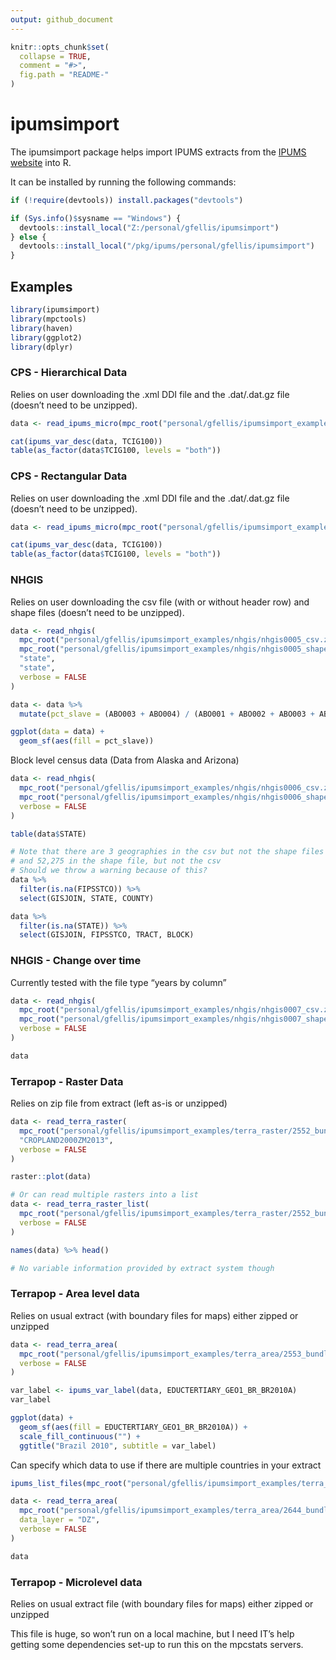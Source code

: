 ```yaml
---
output: github_document
---
```


<!-- README.md is generated from README.Rmd. Please edit that file -->

```r
knitr::opts_chunk$set(
  collapse = TRUE,
  comment = "#>",
  fig.path = "README-"
)
```

# ipumsimport #
The ipumsimport package helps import IPUMS extracts from the [IPUMS website](https://www.ipums.org) 
into R.

It can be installed by running the following commands:
```r
if (!require(devtools)) install.packages("devtools")

if (Sys.info()$sysname == "Windows") {
  devtools::install_local("Z:/personal/gfellis/ipumsimport")
} else {
  devtools::install_local("/pkg/ipums/personal/gfellis/ipumsimport")
}
```

## Examples ##
```r
library(ipumsimport)
library(mpctools)
library(haven)
library(ggplot2)
library(dplyr)
```

### CPS - Hierarchical Data ###
Relies on user downloading the .xml DDI file and the .dat/.dat.gz file (doesn't need to be unzipped).
```r
data <- read_ipums_micro(mpc_root("personal/gfellis/ipumsimport_examples/cps_hier/cps_00004.xml"))

cat(ipums_var_desc(data, TCIG100))
table(as_factor(data$TCIG100, levels = "both"))
```


### CPS - Rectangular Data ###
Relies on user downloading the .xml DDI file and the .dat/.dat.gz file (doesn't need to be unzipped).
```r
data <- read_ipums_micro(mpc_root("personal/gfellis/ipumsimport_examples/cps_rect/cps_00003.xml"), verbose = FALSE)

cat(ipums_var_desc(data, TCIG100))
table(as_factor(data$TCIG100, levels = "both"))
```

### NHGIS ###
Relies on user downloading the csv file (with or without header row) and shape files (doesn't need to be unzipped).
```r
data <- read_nhgis(
  mpc_root("personal/gfellis/ipumsimport_examples/nhgis/nhgis0005_csv.zip"),
  mpc_root("personal/gfellis/ipumsimport_examples/nhgis/nhgis0005_shape.zip"),
  "state",
  "state",
  verbose = FALSE
)

data <- data %>%
  mutate(pct_slave = (ABO003 + ABO004) / (ABO001 + ABO002 + ABO003 + ABO004 + ABO005 + ABO006))

ggplot(data = data) + 
  geom_sf(aes(fill = pct_slave))
```

Block level census data (Data from Alaska and Arizona)
```r
data <- read_nhgis(
  mpc_root("personal/gfellis/ipumsimport_examples/nhgis/nhgis0006_csv.zip"),
  mpc_root("personal/gfellis/ipumsimport_examples/nhgis/nhgis0006_shape.zip"),
  verbose = FALSE
)

table(data$STATE)

# Note that there are 3 geographies in the csv but not the shape files
# and 52,275 in the shape file, but not the csv
# Should we throw a warning because of this? 
data %>%
  filter(is.na(FIPSSTCO)) %>%
  select(GISJOIN, STATE, COUNTY)

data %>%
  filter(is.na(STATE)) %>%
  select(GISJOIN, FIPSSTCO, TRACT, BLOCK) 
```

### NHGIS - Change over time ### 
Currently tested with the file type "years by column"
```r
data <- read_nhgis(
  mpc_root("personal/gfellis/ipumsimport_examples/nhgis/nhgis0007_csv.zip"),
  mpc_root("personal/gfellis/ipumsimport_examples/nhgis/nhgis0007_shape.zip"),
  verbose = FALSE
)

data
```

### Terrapop - Raster Data ###
Relies on zip file from extract (left as-is or unzipped)
```r
data <- read_terra_raster(
  mpc_root("personal/gfellis/ipumsimport_examples/terra_raster/2552_bundle.zip"),
  "CROPLAND2000ZM2013",
  verbose = FALSE
)

raster::plot(data)

# Or can read multiple rasters into a list
data <- read_terra_raster_list(
  mpc_root("personal/gfellis/ipumsimport_examples/terra_raster/2552_bundle.zip"),
  verbose = FALSE
)

names(data) %>% head()

# No variable information provided by extract system though
```

### Terrapop - Area level data ###
Relies on usual extract (with boundary files for maps) either zipped or unzipped
```r
data <- read_terra_area(
  mpc_root("personal/gfellis/ipumsimport_examples/terra_area/2553_bundle.zip"),
  verbose = FALSE
)

var_label <- ipums_var_label(data, EDUCTERTIARY_GEO1_BR_BR2010A)
var_label

ggplot(data) +
  geom_sf(aes(fill = EDUCTERTIARY_GEO1_BR_BR2010A)) + 
  scale_fill_continuous("") + 
  ggtitle("Brazil 2010", subtitle = var_label)
```

Can specify which data to use if there are multiple countries in your extract
```r
ipums_list_files(mpc_root("personal/gfellis/ipumsimport_examples/terra_area/2644_bundle.zip"))

data <- read_terra_area(
  mpc_root("personal/gfellis/ipumsimport_examples/terra_area/2644_bundle.zip"),
  data_layer = "DZ",
  verbose = FALSE
)

data

```

### Terrapop - Microlevel data ###
Relies on usual extract file (with boundary files for maps) either zipped or unzipped

This file is huge, so won't run on a local machine, but I need IT's help getting some
dependencies set-up to run this on the mpcstats servers.


